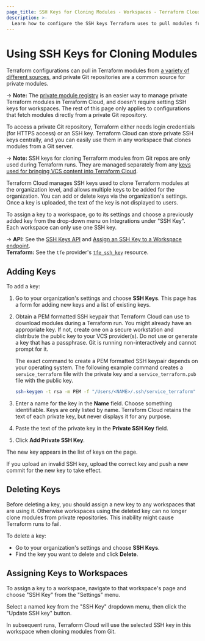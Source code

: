 ```yaml
---
page_title: SSH Keys for Cloning Modules - Workspaces - Terraform Cloud
description: >-
  Learn how to configure the SSH keys Terraform uses to pull modules from private Git repositories. Add and delete keys, and assign keys to workspaces.
---
```


# Using SSH Keys for Cloning Modules

Terraform configurations can pull in Terraform modules from [a variety of different sources](/terraform/language/modules/sources), and private Git repositories are a common source for private modules.

-> **Note:** The [private module registry](/terraform/cloud-docs/registry) is an easier way to manage private Terraform modules in Terraform Cloud, and doesn't require setting SSH keys for workspaces. The rest of this page only applies to configurations that fetch modules directly from a private Git repository.

To access a private Git repository, Terraform either needs login credentials (for HTTPS access) or an SSH key. Terraform Cloud can store private SSH keys centrally, and you can easily use them in any workspace that clones modules from a Git server.

-> **Note:** SSH keys for cloning Terraform modules from Git repos are only used during Terraform runs. They are managed separately from any [keys used for bringing VCS content into Terraform Cloud](/terraform/cloud-docs/vcs#ssh-keys).

Terraform Cloud manages SSH keys used to clone Terraform modules at the organization level, and allows multiple keys to be added for the organization. You can add or delete keys via the organization's settings. Once a key is uploaded, the text of the key is not displayed to users.

To assign a key to a workspace, go to its settings and choose a previously added key from the drop-down menu on Integrations under "SSH Key". Each workspace can only use one SSH key.

-> **API:** See the [SSH Keys API](/terraform/cloud-docs/api-docs/ssh-keys) and [Assign an SSH Key to a Workspace endpoint](/terraform/cloud-docs/api-docs/workspaces#assign-an-ssh-key-to-a-workspace). <br/>
**Terraform:** See the `tfe` provider's [`tfe_ssh_key`](https://registry.terraform.io/providers/hashicorp/tfe/latest/docs/resources/ssh_key) resource.

## Adding Keys

To add a key:

1. Go to your organization's settings and choose **SSH Keys**. This page has a form for adding new keys and a list of existing keys.
1. Obtain a PEM formatted SSH keypair that Terraform Cloud can use to download modules during a Terraform run. You might already have an appropriate key. If not, create one on a secure workstation and distribute the public key to your VCS provider(s). Do not use or generate a key that has a passphrase. Git is running non-interactively and cannot prompt for it.

   The exact command to create a PEM formatted SSH keypair depends on your operating system. The following example command creates a `service_terraform` file with the private key and a `service_terraform.pub` file with the public key.
   ```bash
   ssh-keygen -t rsa -m PEM -f "/Users/<NAME>/.ssh/service_terraform" -C "service_terraform_enterprise"
1. Enter a name for the key in the **Name** field. Choose something identifiable. Keys are only listed by name. Terraform Cloud retains the text of each private key, but never displays it for any purpose.
1. Paste the text of the private key in the **Private SSH Key** field.
1. Click **Add Private SSH Key**.

The new key appears in the list of keys on the page. 

If you upload an invalid SSH key, upload the correct key and push a new commit for the new key to take effect.

## Deleting Keys 

Before deleting a key, you should assign a new key to any workspaces that are using it. Otherwise workspaces using the deleted key can no longer clone modules from private repositories. This inability might cause Terraform runs to fail.

To delete a key:
- Go to your organization's settings and choose **SSH Keys**.
- Find the key you want to delete and click **Delete**. 


## Assigning Keys to Workspaces

To assign a key to a workspace, navigate to that workspace's page and choose "SSH Key" from the "Settings" menu.

Select a named key from the "SSH Key" dropdown menu, then click the "Update SSH key" button.

In subsequent runs, Terraform Cloud will use the selected SSH key in this workspace when cloning modules from Git.
